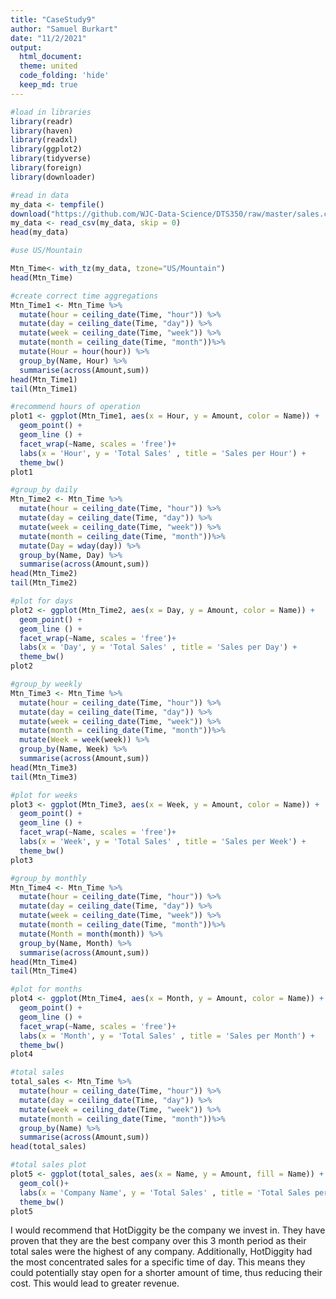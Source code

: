 ```yaml
---
title: "CaseStudy9"
author: "Samuel Burkart"
date: "11/2/2021"
output: 
  html_document:
  theme: united
  code_folding: 'hide'
  keep_md: true
---
```


```r
#load in libraries
library(readr)
library(haven)
library(readxl)
library(ggplot2)
library(tidyverse)
library(foreign)
library(downloader)
```

```r
#read in data
my_data <- tempfile()
download("https://github.com/WJC-Data-Science/DTS350/raw/master/sales.csv", my_data, mode = "wb")
my_data <- read_csv(my_data, skip = 0)
head(my_data)

#use US/Mountain

Mtn_Time<- with_tz(my_data, tzone="US/Mountain")
head(Mtn_Time)

#create correct time aggregations
Mtn_Time1 <- Mtn_Time %>%
  mutate(hour = ceiling_date(Time, "hour")) %>%
  mutate(day = ceiling_date(Time, "day")) %>%
  mutate(week = ceiling_date(Time, "week")) %>%
  mutate(month = ceiling_date(Time, "month"))%>%
  mutate(Hour = hour(hour)) %>%
  group_by(Name, Hour) %>%
  summarise(across(Amount,sum))
head(Mtn_Time1)
tail(Mtn_Time1)

```
```r
#recommend hours of operation
plot1 <- ggplot(Mtn_Time1, aes(x = Hour, y = Amount, color = Name)) + 
  geom_point() +
  geom_line () +
  facet_wrap(~Name, scales = 'free')+
  labs(x = 'Hour', y = 'Total Sales' , title = 'Sales per Hour') +
  theme_bw()
plot1
```
```r
#group_by daily
Mtn_Time2 <- Mtn_Time %>%
  mutate(hour = ceiling_date(Time, "hour")) %>%
  mutate(day = ceiling_date(Time, "day")) %>%
  mutate(week = ceiling_date(Time, "week")) %>%
  mutate(month = ceiling_date(Time, "month"))%>%
  mutate(Day = wday(day)) %>%
  group_by(Name, Day) %>%
  summarise(across(Amount,sum))
head(Mtn_Time2)
tail(Mtn_Time2)
```
```r
#plot for days 
plot2 <- ggplot(Mtn_Time2, aes(x = Day, y = Amount, color = Name)) + 
  geom_point() +
  geom_line () +
  facet_wrap(~Name, scales = 'free')+
  labs(x = 'Day', y = 'Total Sales' , title = 'Sales per Day') +
  theme_bw()
plot2
```
```r
#group_by weekly
Mtn_Time3 <- Mtn_Time %>%
  mutate(hour = ceiling_date(Time, "hour")) %>%
  mutate(day = ceiling_date(Time, "day")) %>%
  mutate(week = ceiling_date(Time, "week")) %>%
  mutate(month = ceiling_date(Time, "month"))%>%
  mutate(Week = week(week)) %>%
  group_by(Name, Week) %>%
  summarise(across(Amount,sum))
head(Mtn_Time3)
tail(Mtn_Time3)
```
```r
#plot for weeks 
plot3 <- ggplot(Mtn_Time3, aes(x = Week, y = Amount, color = Name)) + 
  geom_point() +
  geom_line () +
  facet_wrap(~Name, scales = 'free')+
  labs(x = 'Week', y = 'Total Sales' , title = 'Sales per Week') +
  theme_bw()
plot3
```
```r
#group_by monthly
Mtn_Time4 <- Mtn_Time %>%
  mutate(hour = ceiling_date(Time, "hour")) %>%
  mutate(day = ceiling_date(Time, "day")) %>%
  mutate(week = ceiling_date(Time, "week")) %>%
  mutate(month = ceiling_date(Time, "month"))%>%
  mutate(Month = month(month)) %>%
  group_by(Name, Month) %>%
  summarise(across(Amount,sum))
head(Mtn_Time4)
tail(Mtn_Time4)
```
```r
#plot for months 
plot4 <- ggplot(Mtn_Time4, aes(x = Month, y = Amount, color = Name)) + 
  geom_point() +
  geom_line () +
  facet_wrap(~Name, scales = 'free')+
  labs(x = 'Month', y = 'Total Sales' , title = 'Sales per Month') +
  theme_bw()
plot4
```
```r
#total sales
total_sales <- Mtn_Time %>%
  mutate(hour = ceiling_date(Time, "hour")) %>%
  mutate(day = ceiling_date(Time, "day")) %>%
  mutate(week = ceiling_date(Time, "week")) %>%
  mutate(month = ceiling_date(Time, "month"))%>%
  group_by(Name) %>%
  summarise(across(Amount,sum))
head(total_sales)
```
```r
#total sales plot
plot5 <- ggplot(total_sales, aes(x = Name, y = Amount, fill = Name)) + 
  geom_col()+
  labs(x = 'Company Name', y = 'Total Sales' , title = 'Total Sales per Company') +
  theme_bw()
plot5
```
I would recommend that HotDiggity be the company we invest in. They have proven that they are the best company over this 3 month period as their total sales were the highest of any company. Additionally, HotDiggity had the most concentrated sales for a specific time of day. This means they could potentially stay open for a shorter amount of time, thus reducing their cost. This would lead to greater revenue. 

